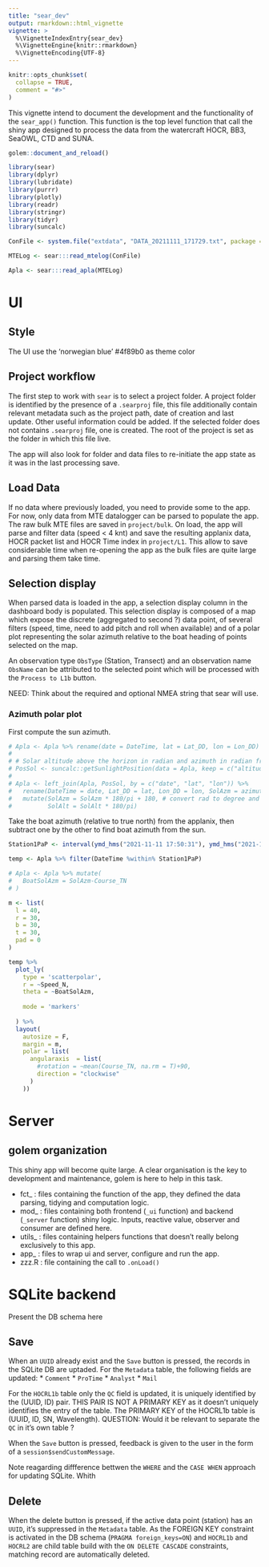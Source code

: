 ```yaml
---
title: "sear_dev"
output: rmarkdown::html_vignette
vignette: >
  %\VignetteIndexEntry{sear_dev}
  %\VignetteEngine{knitr::rmarkdown}
  %\VignetteEncoding{UTF-8}
---
```


```r
knitr::opts_chunk$set(
  collapse = TRUE,
  comment = "#>"
)
```

This vignette intend to document the development and the functionality of the 
`sear_app()` function. This function is the top level function that call the
shiny app designed to process the data from the watercraft HOCR, BB3, SeaOWL, CTD and SUNA.

```r
golem::document_and_reload()

library(sear)
library(dplyr)
library(lubridate)
library(purrr)
library(plotly)
library(readr)
library(stringr)
library(tidyr)
library(suncalc)
```

```r
ConFile <- system.file("extdata", "DATA_20211111_171729.txt", package = "sear", mustWork = T)

MTELog <- sear:::read_mtelog(ConFile)

Apla <- sear:::read_apla(MTELog)
```

# UI

## Style

The UI use the 'norwegian blue' #4f89b0 as theme color

## Project workflow

The first step to work with `sear` is to select a project folder. A project folder is identified by the presence of a `.searproj` file, this file additionally contain relevant metadata such as the project path, date of creation and last update. Other useful information could be added.
If the selected folder does not contains `.searproj` file, one is created. The root of the project is set as the folder in which this file live.

The app will also look for folder and data files to re-initiate the app state as it was in the last processing save. 

## Load Data

If no data where previously loaded, you need to provide some to the app. For now, only data from MTE datalogger can be parsed to populate the app. The raw bulk MTE files are saved in `project/bulk`. On load, the app will parse and filter data (speed < 4 knt) and save the resulting applanix data, HOCR packet list and HOCR Time index in `project/L1`. This allow to save considerable time when re-opening the app as the bulk files are quite large and parsing them take time.

## Selection display

When parsed data is loaded in the app, a selection display column in the dashboard body is populated. This selection display is composed of a map which expose the discrete (aggregated to second ?) data point, of several filters (speed, time, need to add pitch and roll when available) and of a polar plot representing the solar azimuth relative to the boat heading of points selected on the map.

An observation type `ObsType` (Station, Transect) and an observation name `ObsName` can be attributed to the selected point which will be processed with the `Process to L1b` button.

NEED: Think about the required and optional NMEA string that sear will use.

### Azimuth polar plot

First compute the sun azimuth.

```r
# Apla <- Apla %>% rename(date = DateTime, lat = Lat_DD, lon = Lon_DD)
# 
# # Solar altitude above the horizon in radian and azimuth in radian from south to west
# PosSol <- suncalc::getSunlightPosition(data = Apla, keep = c("altitude", "azimuth"))
# 
# Apla <- left_join(Apla, PosSol, by = c("date", "lat", "lon")) %>%
#   rename(DateTime = date, Lat_DD = lat, Lon_DD = lon, SolAzm = azimuth, SolAlt = altitude) %>%
#   mutate(SolAzm = SolAzm * 180/pi + 180, # convert rad to degree and shift to north reference
#          SolAlt = SolAlt * 180/pi)

```

Take the boat azimuth (relative to true north) from the applanix, then subtract one by the other to find boat azimuth from the sun.

```r
Station1PaP <- interval(ymd_hms("2021-11-11 17:50:31"), ymd_hms("2021-11-11 17:50:40"))

temp <- Apla %>% filter(DateTime %within% Station1PaP)

# Apla <- Apla %>% mutate(
#   BoatSolAzm = SolAzm-Course_TN
# )

m <- list(
  l = 40,
  r = 30,
  b = 30,
  t = 30,
  pad = 0
)

temp %>%
  plot_ly(
    type = 'scatterpolar',
    r = ~Speed_N,
    theta = ~BoatSolAzm,
    
    mode = 'markers'
    
  ) %>%
  layout(
    autosize = F,
    margin = m,
    polar = list(
      angularaxis  = list(
        #rotation = ~mean(Course_TN, na.rm = T)+90,
        direction = "clockwise"
      )
    ))

```


# Server

## golem organization 

This shiny app will become quite large. A clear organisation is the key to development and maintenance, golem is here to help in this task. 

* fct_ : files containing the function of the app, they defined the data parsing, tidying and computation logic.
* mod_ : files containing both frontend (`_ui` function) and backend (`_server` function) shiny logic. Inputs, reactive value, observer and consumer are defined here.
* utils_ : files containing helpers functions that doesn't really belong exclusively to this app.
* app_ : files to wrap ui and server, configure and run the app.
* zzz.R : file containing the call to `.onLoad()`

# SQLite backend

Present the DB schema here

## Save

When an `UUID` already exist and the `Save` button is pressed, the records in the SQLite DB are uptaded. For the `Metadata` table, the following fields are updated:
* `Comment`
* `ProTime`
* `Analyst`
* `Mail`

For the `HOCRL1b` table only the `QC` field is updated, it is uniquely identified by the (UUID, ID) pair. THIS PAIR IS NOT A PRIMARY KEY as it doesn't uniquely identifies the entry of the table. The PRIMARY KEY of the HOCRL1b table is (UUID, ID, SN, Wavelength).
QUESTION: Would it be relevant to separate the `QC` in it's own table ?

When the `Save` button is pressed, feedback is given to the user in the form of a `session$sendCustomMessage`.

Note reagarding diffference bettwen the `WHERE` and the `CASE WHEN` approach for updating SQLite.
Whith 

## Delete

When the delete button is pressed, if the active data point (station) has an `UUID`, it's suppressed in the `Metadata` table. As the FOREIGN KEY constraint is activated in the DB schema (`PRAGMA foreign_keys=ON`) and `HOCRL1b` and `HOCRL2` are child table build with the `ON DELETE CASCADE` constraints, matching record are automatically deleted.
